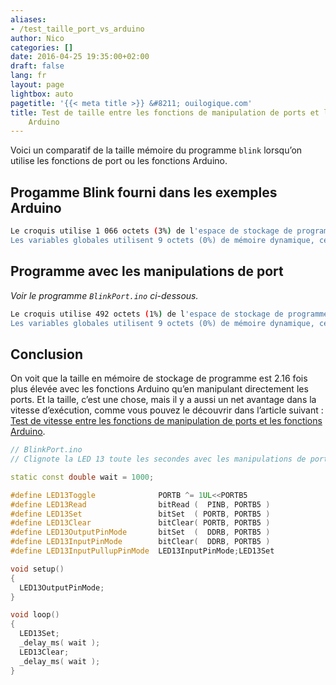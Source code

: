 ```yaml
---
aliases:
- /test_taille_port_vs_arduino
author: Nico
categories: []
date: 2016-04-25 19:35:00+02:00
draft: false
lang: fr
layout: page
lightbox: auto
pagetitle: '{{< meta title >}} &#8211; ouilogique.com'
title: Test de taille entre les fonctions de manipulation de ports et les fonctions
    Arduino
---
```


Voici un comparatif de la taille mémoire du programme `blink` lorsqu’on utilise les fonctions de port ou les fonctions Arduino.

## Progamme Blink fourni dans les exemples Arduino

```bash
Le croquis utilise 1 066 octets (3%) de l'espace de stockage de programmes. Le maximum est de 32 256 octets.
Les variables globales utilisent 9 octets (0%) de mémoire dynamique, ce qui laisse 2 039 octets pour les variables locales. Le maximum est de 2 048 octets.
```

## Programme avec les manipulations de port

_Voir le programme `BlinkPort.ino` ci-dessous._

```bash
Le croquis utilise 492 octets (1%) de l'espace de stockage de programmes. Le maximum est de 32 256 octets.
Les variables globales utilisent 9 octets (0%) de mémoire dynamique, ce qui laisse 2 039 octets pour les variables locales. Le maximum est de 2 048 octets.
```

## Conclusion

On voit que la taille en mémoire de stockage de programme est 2.16 fois plus élevée avec les fonctions Arduino qu’en manipulant directement les ports. Et la taille, c’est une chose, mais il y a aussi un net avantage dans la vitesse d’exécution, comme vous pouvez le découvrir dans l’article suivant : [Test de vitesse entre les fonctions de manipulation de ports et les fonctions Arduino](/test_vitesse_port_vs_arduino/).

```c++
// BlinkPort.ino
// Clignote la LED 13 toute les secondes avec les manipulations de port

static const double wait = 1000;

#define LED13Toggle              PORTB ^= 1UL<<PORTB5
#define LED13Read                bitRead (  PINB, PORTB5 )
#define LED13Set                 bitSet  ( PORTB, PORTB5 )
#define LED13Clear               bitClear( PORTB, PORTB5 )
#define LED13OutputPinMode       bitSet  (  DDRB, PORTB5 )
#define LED13InputPinMode        bitClear(  DDRB, PORTB5 )
#define LED13InputPullupPinMode  LED13InputPinMode;LED13Set

void setup()
{
  LED13OutputPinMode;
}

void loop()
{
  LED13Set;
  _delay_ms( wait );
  LED13Clear;
  _delay_ms( wait );
}
```
